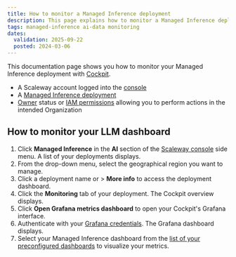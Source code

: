 ```yaml
---
title: How to monitor a Managed Inference deployment
description: This page explains how to monitor a Managed Inference deployment
tags: managed-inference ai-data monitoring
dates:
  validation: 2025-09-22
  posted: 2024-03-06
---
```



This documentation page shows you how to monitor your Managed Inference deployment with [Cockpit](/cockpit/quickstart/).

<Requirements />

  - A Scaleway account logged into the [console](https://account.scaleway.com/?service=elements)
  - A [Managed Inference deployment](/managed-inference/quickstart/)
  - [Owner](/iam/concepts/#owner) status or [IAM permissions](/iam/concepts/#permission) allowing you to perform actions in the intended Organization

## How to monitor your LLM dashboard

1. Click **Managed Inference** in the **AI** section of the [Scaleway console](https://account.scaleway.com/?service=elements) side menu. A list of your deployments displays.
2. From the drop-down menu, select the geographical region you want to manage.
3. Click a deployment name or <Icon name="more" /> > **More info** to access the deployment dashboard.
4. Click the **Monitoring** tab of your deployment. The Cockpit overview displays.
5. Click **Open Grafana metrics dashboard** to open your Cockpit's Grafana interface.
6. Authenticate with your [Grafana credentials](/cockpit/how-to/retrieve-grafana-credentials/). The Grafana dashboard displays.
7. Select your Managed Inference dashboard from the [list of your preconfigured dashboards](/cockpit/how-to/access-grafana-and-managed-dashboards/) to visualize your metrics.